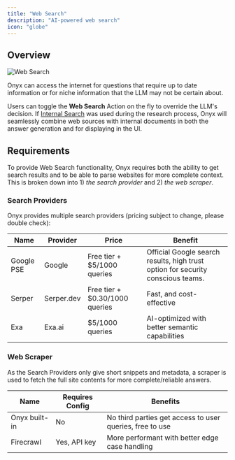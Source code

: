 ```yaml
---
title: "Web Search"
description: "AI-powered web search"
icon: "globe"
---
```


## Overview

<img className="rounded-image" src="/assets/overview/core_features/web_search.png" alt="Web Search"/>

Onyx can access the internet for questions that require up to date information or for niche information that the LLM may
not be certain about.

Users can toggle the **Web Search** Action on the fly to override the LLM's decision.
If [Internal Search](/overview/core_features/internal_search) was used during the research process,
Onyx will seamlessly combine web sources with internal documents in both the answer generation and for displaying in the
UI.

## Requirements

To provide Web Search functionality,
Onyx requires both the ability to get search results and to be able to parse websites for more complete context.
This is broken down into 1) *the search provider* and 2) *the web scraper*.

### Search Providers

Onyx provides multiple search providers (pricing subject to change, please double check):

| Name | Provider | Price | Benefit |
|------|----------|-------|---------|
| Google PSE | Google | Free tier + $5/1000 queries | Official Google search results, high trust option for security conscious teams. |
| Serper | Serper.dev | Free tier + $0.30/1000 queries | Fast, and cost-effective |
| Exa | Exa.ai | $5/1000 queries | AI-optimized with better semantic capabilities|

### Web Scraper

As the Search Providers only give short snippets and metadata,
a scraper is used to fetch the full site contents for more complete/reliable answers.

| Name | Requires Config | Benefits |
|------|----------------|----------|
| Onyx built-in | No  | No third parties get access to user queries, free to use |
| Firecrawl | Yes, API key | More performant with better edge case handling |
